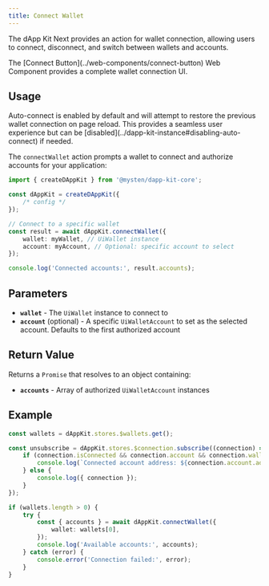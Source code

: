 ```yaml
---
title: Connect Wallet
---
```


The dApp Kit Next provides an action for wallet connection, allowing users to connect, disconnect,
and switch between wallets and accounts.

<Callout>
	The [Connect Button](../web-components/connect-button) Web Component provides a complete wallet
	connection UI.
</Callout>

## Usage

<Callout>
	Auto-connect is enabled by default and will attempt to restore the previous wallet connection on
	page reload. This provides a seamless user experience but can be
	[disabled](../dapp-kit-instance#disabling-auto-connect) if needed.
</Callout>

The `connectWallet` action prompts a wallet to connect and authorize accounts for your application:

```typescript
import { createDAppKit } from '@mysten/dapp-kit-core';

const dAppKit = createDAppKit({
	/* config */
});

// Connect to a specific wallet
const result = await dAppKit.connectWallet({
	wallet: myWallet, // UiWallet instance
	account: myAccount, // Optional: specific account to select
});

console.log('Connected accounts:', result.accounts);
```

## Parameters

- **`wallet`** - The `UiWallet` instance to connect to
- **`account`** (optional) - A specific `UiWalletAccount` to set as the selected account. Defaults
  to the first authorized account

## Return Value

Returns a `Promise` that resolves to an object containing:

- **`accounts`** - Array of authorized `UiWalletAccount` instances

## Example

```typescript
const wallets = dAppKit.stores.$wallets.get();

const unsubscribe = dAppKit.stores.$connection.subscribe((connection) => {
	if (connection.isConnected && connection.account && connection.wallet) {
		console.log(`Connected account address: ${connection.account.address}`);
	} else {
		console.log({ connection });
	}
});

if (wallets.length > 0) {
	try {
		const { accounts } = await dAppKit.connectWallet({
			wallet: wallets[0],
		});
		console.log('Available accounts:', accounts);
	} catch (error) {
		console.error('Connection failed:', error);
	}
}
```

